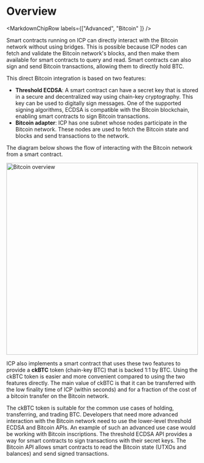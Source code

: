 
# Overview

<MarkdownChipRow labels={["Advanced", "Bitcoin" ]} />

Smart contracts running on ICP can directly interact with the Bitcoin network without using bridges.
This is possible because ICP nodes can fetch and validate the Bitcoin network's blocks, and then make them available for smart contracts to query and read.
Smart contracts can also sign and send Bitcoin transactions, allowing them to directly hold BTC.

This direct Bitcoin integration is based on two features:

- **Threshold ECDSA**: A smart contract can have a secret key that is stored in a secure and decentralized way using chain-key cryptography.
  This key can be used to digitally sign messages.
  One of the supported signing algorithms, ECDSA is compatible with the Bitcoin blockchain, enabling smart contracts to sign Bitcoin transactions.
- **Bitcoin adapter**: ICP has one subnet whose nodes participate in the Bitcoin network.
  These nodes are used to fetch the Bitcoin state and blocks and send transactions to the network.

The diagram below shows the flow of interacting with the Bitcoin network from a smart contract.

<div class="text--center">
  <img
    src={useBaseUrl("/img/docs/bitcoin-overview.png")}
    alt="Bitcoin overview"
    width="500"
  />
</div>

ICP also implements a smart contract that uses these two features to provide a **ckBTC** token (chain-key BTC) that is backed 1:1 by BTC.
Using the ckBTC token is easier and more convenient compared to using the two features directly.
The main value of ckBTC is that it can be transferred with the low finality time of ICP (within seconds) and for a fraction of the cost of a bitcoin transfer on the Bitcoin network.

The ckBTC token is suitable for the common use cases of holding, transferring, and trading BTC.
Developers that need more advanced interaction with the Bitcoin network need to use the lower-level threshold ECDSA and Bitcoin APIs.
An example of such an advanced use case would be working with Bitcoin inscriptions.
The threshold ECDSA API provides a way for smart contracts to sign transactions with their secret keys.
The Bitcoin API allows smart contracts to read the Bitcoin state (UTXOs and balances) and send signed transactions.

